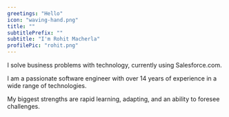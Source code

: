 ```yaml
---
greetings: "Hello"
icon: "waving-hand.png"
title: ""
subtitlePrefix: ""
subtitle: "I'm Rohit Macherla"
profilePic: "rohit.png"
---
```


I solve business problems with technology, currently using Salesforce.com.

I am a passionate software engineer with over 14 years of experience in a wide range of technologies.

My biggest strengths are rapid learning, adapting, and an ability to foresee challenges.
